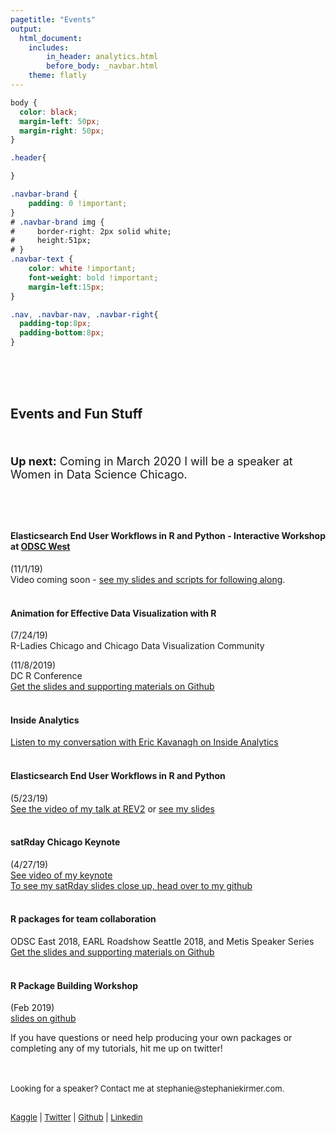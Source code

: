 ```yaml
---
pagetitle: "Events"
output: 
  html_document:
    includes:
        in_header: analytics.html
        before_body: _navbar.html
    theme: flatly
---
```



```css
body {
  color: black;
  margin-left: 50px;
  margin-right: 50px;
}

.header{

}

.navbar-brand {
    padding: 0 !important;
}
# .navbar-brand img {
#     border-right: 2px solid white;
#     height:51px;
# }
.navbar-text {
    color: white !important;
    font-weight: bold !important;
    margin-left:15px;
}

.nav, .navbar-nav, .navbar-right{
  padding-top:8px;
  padding-bottom:8px;
}

```


<BR>
<BR>
<BR>


## Events and Fun Stuff 

<BR>
<font size = 4>

<B>Up next:</b>  Coming in March 2020 I will be a speaker at Women in Data Science Chicago.

<BR>
<BR>

</font>

#### Elasticsearch End User Workflows in R and Python - Interactive Workshop at <a href="https://odsc.com/california/">ODSC West</a> 
(11/1/19)  
Video coming soon - [see my slides and scripts for following along](https://github.com/skirmer/elastic_analytics).
<BR><BR>


#### Animation for Effective Data Visualization with R   
(7/24/19)   
R-Ladies Chicago and Chicago Data Visualization Community

(11/8/2019)   
DC R Conference   
[Get the slides and supporting materials on Github](https://github.com/skirmer/animating_dataviz)  
<BR>

#### Inside Analytics   
[Listen to my conversation with Eric Kavanagh on Inside Analytics](https://insideanalysis.com/insights-from-domino-data-labs-2019-rev2-conference/)  
<BR>

#### Elasticsearch End User Workflows in R and Python  
(5/23/19)  
[See the video of my talk at REV2](https://dominodatalab.wistia.com/medias/i0f5by0f4q) or [see my slides](https://github.com/skirmer/elastic_analytics) 
<BR><BR>

#### satRday Chicago Keynote  
(4/27/19)  
[See video of my keynote](https://www.youtube.com/watch?v=quFhQvizBE8&feature=youtu.be&t=1095)  
[To see my satRday slides close up, head over to my github](https://github.com/skirmer/satRdays_chicago_2019)  
<BR>

#### R packages for team collaboration   
ODSC East 2018, EARL Roadshow Seattle 2018, and Metis Speaker Series  
[Get the slides and supporting materials on Github](https://github.com/skirmer/odsc2018)  
<BR>
  
#### R Package Building Workshop   
(Feb 2019)   
[slides on github](https://github.com/skirmer/r_packages) 



If you have questions or need help producing your own packages or completing any of my tutorials, hit me up on twitter!


</font>
<br><BR>
<font size = 2> Looking for a speaker? Contact me at stephanie@stephaniekirmer.com. 


<BR> [Kaggle](http://www.kaggle.com/skirmer) | [Twitter](https://twitter.com/data_stephanie) | [Github](http://github.com/skirmer) | [Linkedin](http://linkedin.com/in/skirmer)

</font>
